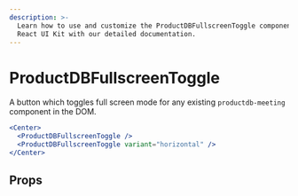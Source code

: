 ```yaml
---
description: >-
  Learn how to use and customize the ProductDBFullscreenToggle component in ProductDB's
  React UI Kit with our detailed documentation.
---
```


# ProductDBFullscreenToggle

A button which toggles full screen mode for any
existing `productdb-meeting` component in the DOM.

```jsx live
<Center>
  <ProductDBFullscreenToggle />
  <ProductDBFullscreenToggle variant="horizontal" />
</Center>
```

## Props

<PropsTable of="productdb-fullscreen-toggle" />

<head>
  <title>React UI Kit ProductDBFullscreenToggle</title>
</head>

